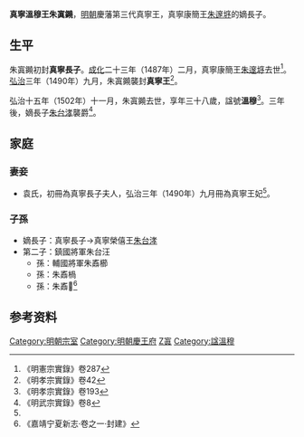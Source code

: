 '''真寧溫穆王朱寘䥵'''{{BD|1465年||1502年|catIdx=Z朱}}，[[明朝|明朝]]慶藩第三代真寧王，真寧康簡王[[朱邃垿|朱邃垿]]的嫡長子。

==生平==
朱寘䥵初封'''真寧長子'''。[[成化|成化]]二十三年（1487年）二月，真寧康簡王[[朱邃垿|朱邃垿]]去世<ref>《明憲宗實錄》卷287</ref>。[[弘治|弘治]]三年（1490年）九月，朱寘䥵襲封'''真寧王'''<ref name=x42>《明孝宗實錄》卷42</ref>。

弘治十五年（1502年）十一月，朱寘䥵去世，享年三十八歲，諡號'''溫穆'''<ref>《明孝宗實錄》卷193</ref>。三年後，嫡長子[[朱台涍|朱台涍]]襲爵<ref>《明武宗實錄》卷8</ref>。

==家庭==
===妻妾===
*袁氏，初冊為真寧長子夫人，弘治三年（1490年）九月冊為真寧王妃<ref name=x42/>。

===子孫===
*嫡長子：真寧長子→真寧榮僖王[[朱台涍|朱台涍]]
*第二子：鎮國將軍朱台汪
**孫：輔國將軍朱鼒櫛
**孫：朱鼒楇
**孫：朱鼒𣓁<ref>《嘉靖宁夏新志·卷之一·封建》</ref>

==参考资料==
{{reflist|3}}

{{s-start}}
{{s-bef|before=父康簡王[[朱邃垿|朱邃垿]]}}
{{s-ttl|title=[[明朝藩王列表_(慶王系)#真寧國|明真寧國國王]]|years=1490年－1502年}}
{{s-aft|after=子榮僖王[[朱台涍|朱台涍]]}}
{{end}}

[[Category:明朝宗室|Category:明朝宗室]]
[[Category:明朝慶王府|Category:明朝慶王府]]
[[Category:朱姓|Z寘]]
[[Category:諡溫穆|Category:諡溫穆]]